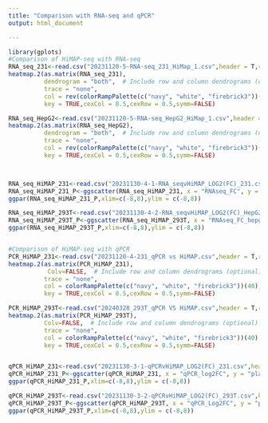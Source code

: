 ---
title: "Comparison with RNA-seq and qPCR"
output: html_document

---

```{r}
library(gplots)
#Comparison of HiMAP-seq with RNA-seq
RNA_seq_231<-read.csv("20231120-5-RNA-seq_231_HiMap_1.csv",header = T,row.names = 1)
heatmap.2(as.matrix(RNA_seq_231),
          dendrogram = "both",  # Include row and column dendrograms (optional)
          trace = "none",  
          col = rev(colorRampPalette(c("navy", "white", "firebrick3"))(40)),# Turn off trace lines (optional)
          key = TRUE,cexCol = 0.5,cexRow = 0.5,symm=FALSE)

RNA_seq_HepG2<-read.csv("20231120-5-RNA-seq_HepG2_HiMap_1.csv",header = T,row.names = 1)
heatmap.2(as.matrix(RNA_seq_HepG2),
          dendrogram = "both",  # Include row and column dendrograms (optional)
          trace = "none",  
          col = rev(colorRampPalette(c("navy", "white", "firebrick3"))(40)),# Turn off trace lines (optional)
          key = TRUE,cexCol = 0.5,cexRow = 0.5,symm=FALSE)



RNA_seq_HiMAP_231<-read.csv("20231130-4-1-RNA_seqvHiMAP_LOG2(FC)_231.csv",header = T)
RNA_seq_HiMAP_231_P<-ggscatter(RNA_seq_HiMAP_231, x = "RNAseq_FC", y = "RASL_plate1_3", add = "reg.line",color="Salmon",size = 1.5,alpha=0.6,xlab = "RAN_seq",ylab = "HiMAP",title = "Gene logFC (RNA_seq_vs_HiMAP in 231)") +stat_cor(aes(label = paste(..r.label.., ..p.label.., sep = "~`,`~")), label.x = -8,label.y = 8)
ggpar(RNA_seq_HiMAP_231_P,xlim=c(-8,8),ylim = c(-8,8))

RNA_seq_HiMAP_293T<-read.csv("20231130-4-2-RNA_seqvHiMAP_LOG2(FC)_HepG2.csv",header = T)
RNA_seq_HiMAP_293T_P<-ggscatter(RNA_seq_HiMAP_293T, x = "RNAseq_FC_hepg2", y = "hepg2_RASL_2",title = "Gene logFC (RNA_seq_vs_HiMAP in HepG2)", add = "reg.line",color="Salmon",size = 2,alpha=0.6,xlab = "RAN_seq",ylab = "HiMAP") +stat_cor(aes(label = paste(..r.label.., ..p.label.., sep = "~`,`~")), label.x = -8,label.y = 8)
ggpar(RNA_seq_HiMAP_293T_P,xlim=c(-8,8),ylim = c(-8,8))


#Comparison of HiMAP-seq with qPCR
PCR_HiMAP_231<-read.csv("20231120-4-231_qPCR vs HiMAP.csv",header = T,row.names = 1)
heatmap.2(as.matrix(PCR_HiMAP_231),
           Colv=FALSE,  # Include row and column dendrograms (optional)
          trace = "none",  
          col = colorRampPalette(c("navy", "white", "firebrick3"))(40),# Turn off trace lines (optional)
          key = TRUE,cexCol = 0.5,cexRow = 0.5,symm=FALSE)

PCR_HiMAP_293T<-read.csv("20240328_293T_qPCR VS HiMAP.csv",header = T,row.names = 1)
heatmap.2(as.matrix(PCR_HiMAP_293T),
          Colv=FALSE,  # Include row and column dendrograms (optional)
          trace = "none",  
          col = colorRampPalette(c("navy", "white", "firebrick3"))(40),# Turn off trace lines (optional)
          key = TRUE,cexCol = 0.5,cexRow = 0.5,symm=FALSE)


qPCR_HiMAP_231<-read.csv("20231130-3-1-qPCRvHiMAP_LOG2(FC)_231.csv",header = T)
qPCR_HiMAP_231_P<-ggscatter(qPCR_HiMAP_231, x = "qPCR_log2FC", y = "plate2.4", add = "reg.line",color="Salmon",size = 4,alpha=0.4,xlab = "qPCR",ylab = "HiMAP",title = "Gene logFC (qPCR_vs_HiMAP in 231)") +stat_cor(aes(label = paste(..r.label.., ..p.label.., sep = "~`,`~")), label.x = -8,label.y = 8)
ggpar(qPCR_HiMAP_231_P,xlim=c(-8,8),ylim = c(-8,8))

qPCR_HiMAP_293T<-read.csv("20231130-3-2-qPCRvHiMAP_LOG2(FC)_293T.csv",header = T)
qPCR_HiMAP_293T_P<-ggscatter(qPCR_HiMAP_293T, x = "qPCR_Log2FC", y = "plate1_1", add = "reg.line",color="Salmon",size = 4,alpha=0.4,xlab = "qPCR",ylab = "HiMAP",title = "Gene logFC (qPCR_vs_HiMAP in HepG2)") +stat_cor(aes(label = paste(..r.label.., ..p.label.., sep = "~`,`~")), label.x = -8,label.y = 8)
ggpar(qPCR_HiMAP_293T_P,xlim=c(-8,8),ylim = c(-8,8))
```


